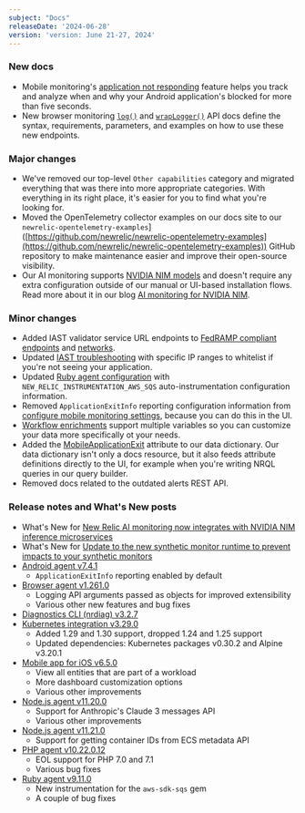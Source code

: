 ```yaml
---
subject: "Docs"
releaseDate: '2024-06-28'
version: 'version: June 21-27, 2024'
---
```


### New docs

* Mobile monitoring's [application not responding](/docs/mobile-monitoring/mobile-monitoring-ui/application-not-responding) feature helps you track and analyze when and why your Android application's blocked for more than five seconds.
* New browser monitoring [`log()`](/docs/browser/new-relic-browser/browser-apis/log) and [`wrapLogger()`](/docs/browser/new-relic-browser/browser-apis/wraplogger) API docs define the syntax, requirements, parameters, and examples on how to use these new endpoints.

### Major changes

* We've removed our top-level `Other capabilities` category and migrated everything that was there into more appropriate categories. With everything in its right place, it's easier for you to find what you're looking for.
* Moved the OpenTelemetry collector examples on our docs site to our  `newrelic-opentelemetry-examples`]([https://github.com/newrelic/newrelic-opentelemetry-examples](https://github.com/newrelic/newrelic-opentelemetry-examples)) GitHub repository to make maintenance easier and improve their open-source visibility.
* Our AI monitoring supports [NVIDIA NIM models](/docs/ai-monitoring/compatibility-requirements-ai-monitoring/#deploy-at-scale) and doesn't require any extra configuration outside of our manual or UI-based installation flows. Read more about it in our blog [AI monitoring for NVIDIA NIM](https://newrelic.com/blog/how-to-relic/ai-monitoring-for-nvidia-nim).

### Minor changes

* Added IAST validator service URL endpoints to [FedRAMP compliant endpoints](/docs/security/security-privacy/compliance/fedramp-compliant-endpoints/#agents) and [networks](/docs/new-relic-solutions/get-started/networks/#new-relic-endpoints).
* Updated [IAST troubleshooting](/docs/iast/troubleshooting/#see-my-application) with specific IP ranges to whitelist if you're not seeing your application.
* Updated [Ruby agent configuration](/docs/apm/agents/ruby-agent/configuration/ruby-agent-configuration/#instrumentation-aws_sqs) with `NEW_RELIC_INSTRUMENTATION_AWS_SQS` auto-instrumentation configuration information.
* Removed `ApplicationExitInfo` reporting configuration information from [configure mobile monitoring settings](/docs/mobile-monitoring/new-relic-mobile/mobile-sdk/configure-settings), because you can do this in the UI.
* [Workflow enrichments](/docs/alerts/get-notified/incident-workflows/#enrichments) support multiple variables so you can customize your data more specifically ot your needs.
* Added the [MobileApplicationExit](/attribute-dictionary/?dataSource=Mobile&event=MobileApplicationExit) attribute to our data dictionary. Our data dictionary isn't only a docs resource, but it also feeds attribute definitions directly to the UI, for example when you're writing NRQL queries in our query builder.
* Removed docs related to the outdated alerts REST API.

### Release notes and What's New posts

* What's New for [New Relic AI monitoring now integrates with NVIDIA NIM inference microservices](/whats-new/2024/06/whats-new-06-24-nvidianim)
* What's New for [Update to the new synthetic monitor runtime to prevent impacts to your synthetic monitors](/whats-new/2024/06/whats-new-06-26-eol-synthetics-runtime-cpm)
* [Android agent v7.4.1](/docs/release-notes/mobile-release-notes/android-release-notes/android-741)
  * `ApplicationExitInfo` reporting enabled by default
* [Browser agent v1.261.0](/docs/release-notes/new-relic-browser-release-notes/browser-agent-release-notes/browser-agent-v1.261.0)
  * Logging API arguments passed as objects for improved extensibility
  * Various other new features and bug fixes
* [Diagnostics CLI (nrdiag) v3.2.7](/docs/release-notes/diagnostics-release-notes/diagnostics-cli-release-notes/diagnostics-cli-327)
* [Kubernetes integration v3.29.0](/docs/release-notes/infrastructure-release-notes/kubernetes-integration-release-notes/kubernetes-integration-3-29-0)
  * Added 1.29 and 1.30 support, dropped 1.24 and 1.25 support
  * Updated dependencies: Kubernetes packages v0.30.2 and Alpine v3.20.1
* [Mobile app for iOS v6.5.0](/docs/release-notes/mobile-apps-release-notes/new-relic-ios-release-notes/new-relic-ios-6050)
  * View all entities that are part of a workload
  * More dashboard customization options
  * Various other improvements
* [Node.js agent v11.20.0](/docs/release-notes/agent-release-notes/nodejs-release-notes/node-agent-11-20-0)
  * Support for Anthropic's Claude 3 messages API
  * Various other improvements
* [Node.js agent v11.21.0](/docs/release-notes/agent-release-notes/nodejs-release-notes/node-agent-11-21-0)
  * Support for getting container IDs from ECS metadata API
* [PHP agent v10.22.0.12](/docs/release-notes/agent-release-notes/php-release-notes/php-agent-10-22-0-12)
  * EOL support for PHP 7.0 and 7.1
  * Various bug fixes
* [Ruby agent v9.11.0](/docs/release-notes/agent-release-notes/ruby-release-notes/ruby-agent-9-11-0)
  * New instrumentation for the `aws-sdk-sqs` gem
  * A couple of bug fixes
